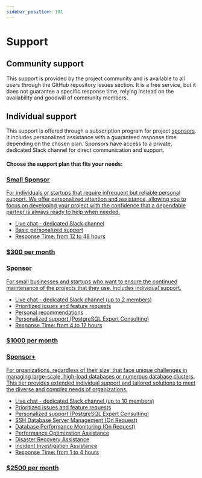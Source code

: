 ```yaml
---
sidebar_position: 101
---
```


# Support

## Community support

This support is provided by the project community and is available to all users through the GitHub repository issues section. It is a free service, but it does not guarantee a specific response time, relying instead on the availability and goodwill of community members.


## Individual support

This support is offered through a subscription program for project [sponsors](./sponsor.md). It includes personalized assistance with a guaranteed response time depending on the chosen plan. Sponsors have access to a private, dedicated Slack channel for direct communication and support.

#### Choose the support plan that fits your needs:


<div className="card-container">
  <a href="/sponsor" className="card">
    <div>
      <h3>Small Sponsor</h3>
      <p>For individuals or startups that require infrequent but reliable personal support. We offer personalized attention and assistance, allowing you to focus on developing your project with the confidence that a dependable partner is always ready to help when needed.</p>
      <ul>
        <li>Live chat - dedicated Slack channel</li>
        <li>Basic personalized support</li>
        <li>Response Time: from 12 to 48 hours</li>
      </ul>
    </div>
    <h3>$300 per month</h3>
  </a>

  <a href="/sponsor" className="card">
    <div>
      <h3>Sponsor</h3>
      <p>For small businesses and startups who want to ensure the continued maintenance of the projects that they use. Includes individual support.</p>
      <ul>
        <li>Live chat - dedicated Slack channel (up to 2 members)</li>
        <li>Prioritized issues and feature requests</li>
        <li>Personal recommendations</li>
        <li>Personalized support (PostgreSQL Expert Consulting)</li>
        <li>Response Time: from 4 to 12 hours</li>
      </ul>
    </div>
    <h3>$1000 per month</h3>
  </a>

  <a href="/sponsor" className="card">
    <div>
      <h3>Sponsor+</h3>
      <p>For organizations, regardless of their size, that face unique challenges in managing large-scale, high-load databases or numerous database clusters. This tier provides extended individual support and tailored solutions to meet the diverse and complex needs of organizations.</p>
      <ul>
        <li>Live chat - dedicated Slack channel (up to 10 members)</li>
        <li>Prioritized issues and feature requests</li>
        <li>Personalized support (PostgreSQL Expert Consulting)</li>
        <li>SSH Database Server Management (On Request)</li>
        <li>Database Performance Monitoring (On Request)</li>
        <li>Performance Optimization Assistance</li>
        <li>Disaster Recovery Assistance</li>
        <li>Incident Investigation Assistance</li>
        <li>Response Time: from 1 to 4 hours</li>
      </ul>
    </div>
    <h3>$2500 per month</h3>
  </a>
</div>
